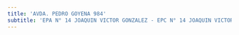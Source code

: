 ```yaml
---
title: 'AVDA. PEDRO GOYENA 984'
subtitle: 'EPA N° 14 JOAQUIN VICTOR GONZALEZ - EPC N° 14 JOAQUIN VICTOR GONZALEZ - JINE(EPCJS 14/08°) TRANVIA DE CABALLITO'
---
```


#

